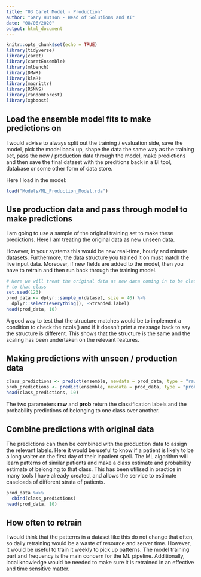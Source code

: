 ---
title: "03 Caret Model - Production"
author: "Gary Hutson - Head of Solutions and AI"
date: "08/06/2020"
output: html_document
---

```{r setup, include=FALSE}
knitr::opts_chunk$set(echo = TRUE)
library(tidyverse)
library(caret)
library(caretEnsemble)
library(mlbench)
library(DMwR)
library(klaR)
library(magrittr)
library(RSNNS)
library(randomForest)
library(xgboost)
```

## Load the ensemble model fits to make predictions on

I would advise to always split out the training / evaluation side, save the model, pick the model back up, shape the data the same way as the training set, pass the new / production data through the model, make predictions and then save the final dataset with the preditions back in a BI tool, database or some other form of data store.

Here I load in the model:
```{r load_ml_model}
load("Models/ML_Production_Model.rda")
```

## Use production data and pass through model to make predictions

I am going to use a sample of the original training set to make these predictions. Here I am treating the original data as new unseen data. 

However, in your systems this would be new real-time, hourly and minute datasets. Furthermore, the data structure you trained it on must match the live input data. Moreover, if new fields are added to the model, then you have to retrain and then run back through the training model. 

```{r data_sample}
# Here we will treat the original data as new data coming in to be classified and a probability to be predicted
# to that class
set.seed(123)
prod_data <- dplyr::sample_n(dataset, size = 40) %>% 
  dplyr::select(everything(), -Stranded.label)
head(prod_data, 10)

```

A good way to test that the structure matches would be to implement a condition to check the ncols() and if it doesn't print a message back to say the structure is different. This shows that the structure is the same and the scaling has been undertaken on the relevant features.

## Making predictions with unseen / production data

```{r pred_data}
class_predictions <- predict(ensemble, newdata = prod_data, type = "raw")
prob_predictions <- predict(ensemble, newdata = prod_data, type = "prob")
head(class_predictions, 10)

```

The two parameters <strong>raw</strong> and <strong>prob</strong> return the classification labels and the probability predictions of belonging to one class over another. 

## Combine predictions with original data

The predictions can then be combined with the production data to assign the relevant labels. Here it would be useful to know if a patient is likely to be a long waiter on the first day of their inpatient spell. The ML algorithm will learn patterns of similar patients and make a class estimate and probability estimate of belonging to that class. This has been utilised in practice in many tools I have already created, and allows the service to estimate caseloads of different strata of patients. 

```{r combine_preds}
prod_data %<>% 
  cbind(class_predictions) 
head(prod_data, 10)
```

## How often to retrain

I would think that the patterns in a dataset like this do not change that often, so daily retraining would be a waste of resource and server time. However, it would be useful to train it weekly to pick up patterns. The model training part and frequency is the main concern for the ML pipeline. Additionally, local knowledge would be needed to make sure it is retrained in an effective and time sensitive matter. 
